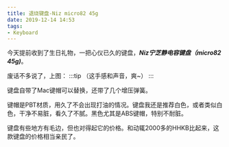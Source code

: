 ```yaml
---
title: 退烧键盘-Niz micro82 45g
date: 2019-12-14 14:53
tags:
- Keyboard
---
```



今天提前收到了生日礼物，一把心仪已久的键盘，***Niz宁芝静电容键盘（micro82 45g)***。

废话不多说了，上图：
:::tip
（这手感和声音，爽~）
:::

<ImgBox src='https://upyun1.surcode.cn/imgs/201912/20191214_144301.jpg' width='30%' inline/>

<ImgBox src='https://upyun1.surcode.cn/imgs/201912/20191214_144329.jpg' width='30%' inline />


键盘自带了Mac键帽可以替换，还带了几个增压弹簧。

键帽是PBT材质，用久了不会出现打油的情况。键盘我还是推荐白色，或者类似白色，干净不易脏，看久了不腻。黑色尤其是ABS键帽，特别不耐脏。

<ImgBox src='https://upyun1.surcode.cn/imgs/201912/20191214_150504.jpg' width='30%' inline />

<ImgBox src='https://upyun1.surcode.cn/imgs/201912/20191214_151002.jpg' width='30%' inline />


键盘有些地方有毛边，但也对得起它的价格。和动辄2000多的HHKB比起来，这款键盘的价格相当亲民了。

